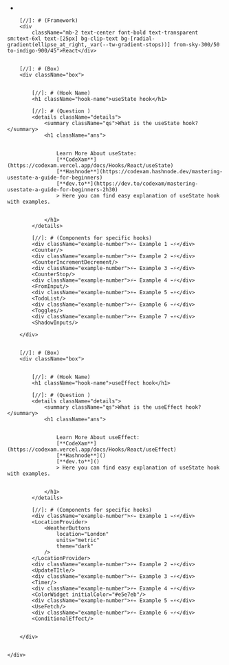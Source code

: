 






-




<div className="main-bg">
    <div className="flex-item">


        [//]: # (Framework)
        <div
            className="mb-2 text-center font-bold text-transparent sm:text-6xl text-[25px] bg-clip-text bg-[radial-gradient(ellipse_at_right,_var(--tw-gradient-stops))] from-sky-300/50 to-indigo-900/45">React</div>


        [//]: # (Box)
        <div className="box">


            [//]: # (Hook Name)
            <h1 className="hook-name">useState hook</h1>

            [//]: # (Question )
            <details className="details">
                <summary className="qs">What is the useState hook?</summary>
                <h1 className="ans">


                    Learn More About useState:
                    [**CodeXam**](https://codexam.vercel.app/docs/Hooks/React/useState)
                    [**Hashnode**](https://codexam.hashnode.dev/mastering-usestate-a-guide-for-beginners)
                    [**dev.to**](https://dev.to/codexam/mastering-usestate-a-guide-for-beginners-2h30)
                    > Here you can find easy explanation of useState hook with examples.


                </h1>
            </details>

            [//]: # (Components for specific hooks)
            <div className="example-number">⚡⌁ Example 1 ⌁⚡</div>
            <Counter/>
            <div className="example-number">⚡⌁ Example 2 ⌁⚡</div>
            <CounterIncrementDecrement/>
            <div className="example-number">⚡⌁ Example 3 ⌁⚡</div>
            <CounterStop/>
            <div className="example-number">⚡⌁ Example 4 ⌁⚡</div>
            <FromInput/>
            <div className="example-number">⚡⌁ Example 5 ⌁⚡</div>
            <TodoList/>
            <div className="example-number">⚡⌁ Example 6 ⌁⚡</div>
            <Toggles/>
            <div className="example-number">⚡⌁ Example 7 ⌁⚡</div>
            <ShadowInputs/>

        </div>


        [//]: # (Box)
        <div className="box">


            [//]: # (Hook Name)
            <h1 className="hook-name">useEffect hook</h1>

            [//]: # (Question )
            <details className="details">
                <summary className="qs">What is the useEffect hook?</summary>
                <h1 className="ans">


                    Learn More About useEffect:
                    [**CodeXam**](https://codexam.vercel.app/docs/Hooks/React/useEffect)
                    [**Hashnode**]()
                    [**dev.to**]()
                    > Here you can find easy explanation of useState hook with examples.


                </h1>
            </details>

            [//]: # (Components for specific hooks)
            <div className="example-number">⚡⌁ Example 1 ⌁⚡</div>
            <LocationProvider>
                <WeatherButtons
                    location="London"
                    units="metric"
                    theme="dark"
                />
            </LocationProvider>
            <div className="example-number">⚡⌁ Example 2 ⌁⚡</div>
            <UpdateTItle/>
            <div className="example-number">⚡⌁ Example 3 ⌁⚡</div>
            <Timer/>
            <div className="example-number">⚡⌁ Example 4 ⌁⚡</div>
            <ColorWidget initialColor="#e5e7eb"/>
            <div className="example-number">⚡⌁ Example 5 ⌁⚡</div>
            <UseFetch/>
            <div className="example-number">⚡⌁ Example 6 ⌁⚡</div>
            <ConditionalEffect/>


        </div>


    </div>

</div>


